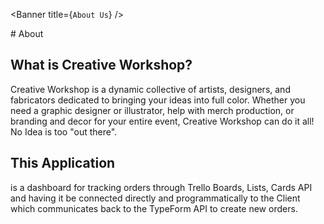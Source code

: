 
<Banner title={`About Us`} />

<div style={{textAlign: `center`, display: `none`}}>
  # About
</div>

<section className={`productsSection customSection`}>
  <Main className={`cwsContent`} showTopButton={true}>
    <div className={`pageContentContainer card cardWider`}>
      <h2 className={`subtitle shopSubtitle`}>What is Creative Workshop?</h2>
      <p style={{ textAlign: `center`, paddingBottom: 5 }}>Creative Workshop is a dynamic collective of artists, designers, and fabricators dedicated to bringing your ideas into full color.
      Whether you need a graphic designer or illustrator, help with merch production, or branding and decor for your entire event, Creative Workshop can do it all! 
      No Idea is too "out there".</p>
      <h2 className={`subtitle shopSubtitle`}>This Application</h2>
      <p style={{ textAlign: `center` }}>is a dashboard for tracking orders through Trello Boards, Lists, Cards API and having it be connected directly and programmatically to the Client which communicates back to the TypeForm API to create new orders.</p>
    </div>
  </Main>
</section>